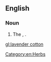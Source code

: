 ==English==

===Noun===
{{en-noun|-}}

# The {{vern|ground cypress}}, {{taxlink|Santolina chamaecyparissus|species|noshow=1}}.

[[Category:en:Herbs]]

[[gl:lavender cotton]]